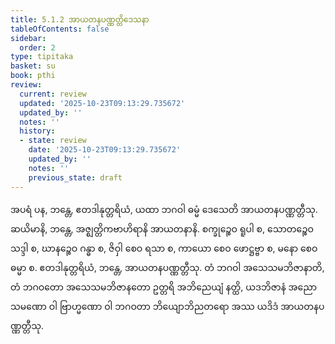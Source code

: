 ```yaml
---
title: 5.1.2 အာယတနပဏ္ဏတ္တိဒေသနာ
tableOfContents: false
sidebar:
  order: 2
type: tipitaka
basket: su
book: pthi
review:
  current: review
  updated: '2025-10-23T09:13:29.735672'
  updated_by: ''
  notes: ''
  history:
  - state: review
    date: '2025-10-23T09:13:29.735672'
    updated_by: ''
    notes: ''
    previous_state: draft
---
```



<ReviewStatus review={frontmatter.review} showDetails={true} />

<HypothesisAnnotation frontmatter={frontmatter} />

<DynamicBreadcrumb />

<Division number="146" book="pthi" e="ch" v="8" p="84">

<Paragraph number="297" book="pthi">
အပရံ ပန, ဘန္တေ, ဧတဒါနုတ္တရိယံ, ယထာ ဘဂဝါ ဓမ္မံ ဒေသေတိ အာယတနပဏ္ဏတ္တီသု. ဆယိမာနိ, ဘန္တေ, အဇ္ဈတ္တိကဗာဟိရာနိ အာယတနာနိ. စက္ခုဉ္စေဝ ရူပါ စ, သောတဉ္စေဝ သဒ္ဒါ စ, ဃာနဉ္စေဝ ဂန္ဓာ စ, ဇိဝှါ စေဝ ရသာ စ, ကာယော စေဝ ဖောဋ္ဌဗ္ဗာ စ, မနော စေဝ ဓမ္မာ စ. ဧတဒါနုတ္တရိယံ, ဘန္တေ, အာယတနပဏ္ဏတ္တီသု. တံ ဘဂဝါ အသေသမဘိဇာနာတိ, တံ ဘဂဝတော အသေသမဘိဇာနတော ဥတ္တရိ အဘိညေယျံ နတ္ထိ, ယဒဘိဇာနံ အညော သမဏော ဝါ ဗြာဟ္မဏော ဝါ ဘဂဝတာ ဘိယျောဘိညတရော အဿ ယဒိဒံ အာယတနပဏ္ဏတ္တီသု.
</Paragraph>
</Division>